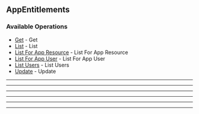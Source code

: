 
## AppEntitlements

### Available Operations

* [Get](/app_entitlements/get) - Get
* [List](/app_entitlements/list) - List
* [List For App Resource](/app_entitlements/list_for_app_resource) - List For App Resource
* [List For App User](/app_entitlements/list_for_app_user) - List For App User
* [List Users](/app_entitlements/list_users) - List Users
* [Update](/app_entitlements/update) - Update

---
<Get />

---
<List />

---
<ListForAppResource />

---
<ListForAppUser />

---
<ListUsers />

---
<Update />
